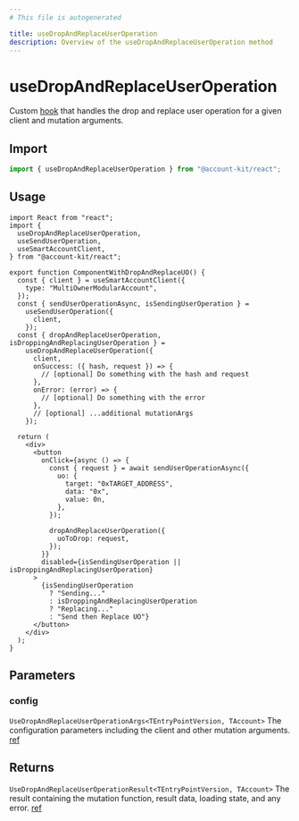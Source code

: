 ```yaml
---
# This file is autogenerated

title: useDropAndReplaceUserOperation
description: Overview of the useDropAndReplaceUserOperation method
---
```


# useDropAndReplaceUserOperation

Custom [hook](https://github.com/alchemyplatform/aa-sdk/blob/main/account-kit/react/src/hooks/useDropAndReplaceUserOperation.ts) that handles the drop and replace user operation for a given client and mutation arguments.

## Import

```ts
import { useDropAndReplaceUserOperation } from "@account-kit/react";
```

## Usage

```tsx twoslash
import React from "react";
import {
  useDropAndReplaceUserOperation,
  useSendUserOperation,
  useSmartAccountClient,
} from "@account-kit/react";

export function ComponentWithDropAndReplaceUO() {
  const { client } = useSmartAccountClient({
    type: "MultiOwnerModularAccount",
  });
  const { sendUserOperationAsync, isSendingUserOperation } =
    useSendUserOperation({
      client,
    });
  const { dropAndReplaceUserOperation, isDroppingAndReplacingUserOperation } =
    useDropAndReplaceUserOperation({
      client,
      onSuccess: ({ hash, request }) => {
        // [optional] Do something with the hash and request
      },
      onError: (error) => {
        // [optional] Do something with the error
      },
      // [optional] ...additional mutationArgs
    });

  return (
    <div>
      <button
        onClick={async () => {
          const { request } = await sendUserOperationAsync({
            uo: {
              target: "0xTARGET_ADDRESS",
              data: "0x",
              value: 0n,
            },
          });

          dropAndReplaceUserOperation({
            uoToDrop: request,
          });
        }}
        disabled={isSendingUserOperation || isDroppingAndReplacingUserOperation}
      >
        {isSendingUserOperation
          ? "Sending..."
          : isDroppingAndReplacingUserOperation
          ? "Replacing..."
          : "Send then Replace UO"}
      </button>
    </div>
  );
}
```

## Parameters

### config

`UseDropAndReplaceUserOperationArgs<TEntryPointVersion, TAccount>`
The configuration parameters including the client and other mutation arguments. [ref](https://github.com/alchemyplatform/aa-sdk/blob/main/account-kit/react/src/hooks/useDropAndReplaceUserOperation.ts#L23)

## Returns

`UseDropAndReplaceUserOperationResult<TEntryPointVersion, TAccount>`
The result containing the mutation function, result data, loading state, and any error. [ref](https://github.com/alchemyplatform/aa-sdk/blob/main/account-kit/react/src/hooks/useDropAndReplaceUserOperation.ts#L30)
